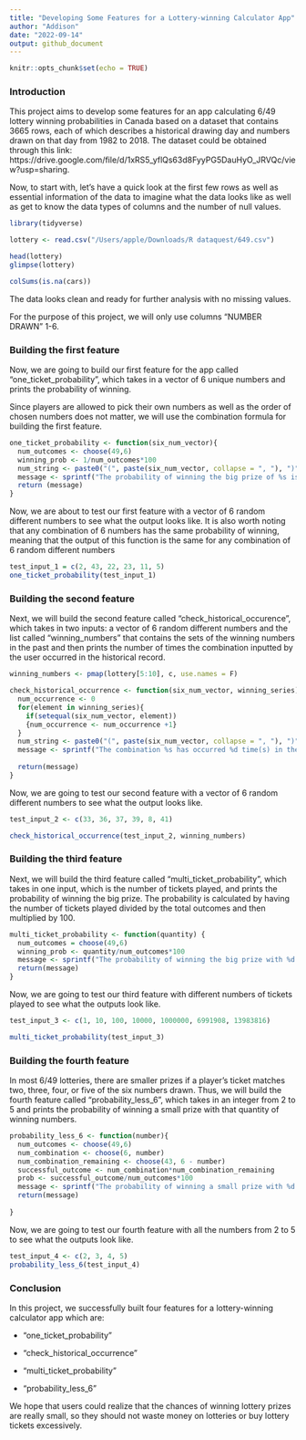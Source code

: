```yaml
---
title: "Developing Some Features for a Lottery-winning Calculator App"
author: "Addison"
date: "2022-09-14"
output: github_document
---
```


```r
knitr::opts_chunk$set(echo = TRUE)
```
### Introduction
This project aims to develop some features for an app calculating 6/49 lottery winning probabilities in Canada based on a dataset that contains 3665 rows, each of which describes a historical drawing day and numbers drawn on that day from 1982 to 2018. The dataset could be obtained through this link: https://drive.google.com/file/d/1xRS5_yflQs63d8FyyPG5DauHyO_JRVQc/view?usp=sharing.

Now, to start with, let's have a quick look at the first few rows as well as essential information of the data to imagine what the data looks like as well as get to know the data types of columns and the number of null values.

```r
library(tidyverse)

lottery <- read.csv("/Users/apple/Downloads/R dataquest/649.csv")

head(lottery)
glimpse(lottery)

colSums(is.na(cars))

```
The data looks clean and ready for further analysis with no missing values.

For the purpose of this project, we will only use columns "NUMBER DRAWN" 1-6.


### Building the first feature

Now, we are going to build our first feature for the app called "one_ticket_probability", which takes in a vector of 6 unique numbers and prints the probability of winning.

Since players are allowed to pick their own numbers as well as the order of chosen numbers does not matter, we will use the combination formula for building the first feature.

```r
one_ticket_probability <- function(six_num_vector){
  num_outcomes <- choose(49,6)
  winning_prob <- 1/num_outcomes*100
  num_string <- paste0("(", paste(six_num_vector, collapse = ", "), ")")
  message <- sprintf("The probability of winning the big prize of %s is %.7f%%", num_string, winning_prob)
  return (message)
}
```

Now, we are about to test our first feature with a vector of 6 random different numbers to see what the output looks like.
It is also worth noting that any combination of 6 numbers has the same probability of winning, meaning that the output of this function is the same for any combination of 6 random different numbers

```r
test_input_1 = c(2, 43, 22, 23, 11, 5)
one_ticket_probability(test_input_1)
```

### Building the second feature

Next, we will build the second feature called "check_historical_occurence", which takes in two inputs: a vector of 6 random different numbers and the list called "winning_numbers" that contains the sets of the winning numbers in the past and then prints the number of times the combination inputted by the user occurred in the historical record.

```r
winning_numbers <- pmap(lottery[5:10], c, use.names = F)

check_historical_occurrence <- function(six_num_vector, winning_series) {
  num_occurrence <- 0
  for(element in winning_series){
    if(setequal(six_num_vector, element))
    {num_occurrence <- num_occurrence +1}
  }
  num_string <- paste0("(", paste(six_num_vector, collapse = ", "), ")")
  message <- sprintf("The combination %s has occurred %d time(s) in the historical record", num_string, num_occurrence)
  
  return(message)
}
```

Now, we are going to test our second feature with a vector of 6 random different numbers to see what the output looks like.
```r
test_input_2 <- c(33, 36, 37, 39, 8, 41)

check_historical_occurrence(test_input_2, winning_numbers)
```

### Building the third feature

Next, we will build the third feature called "multi_ticket_probability", which takes in one input, which is the number of tickets played, and prints the probability of winning the big prize.
The probability is calculated by having the number of tickets played divided by the total outcomes and then multiplied by 100.

```r
multi_ticket_probability <- function(quantity) {
  num_outcomes = choose(49,6)
  winning_prob <- quantity/num_outcomes*100
  message <- sprintf("The probability of winning the big prize with %d different tickets is %.7f%%", quantity, winning_prob)
  return(message)
}
```

Now, we are going to test our third feature with different numbers of tickets played to see what the outputs look like.
```r
test_input_3 <- c(1, 10, 100, 10000, 1000000, 6991908, 13983816)

multi_ticket_probability(test_input_3)

```

### Building the fourth feature

In most 6/49 lotteries, there are smaller prizes if a player's ticket matches two, three, four, or five of the six numbers drawn. Thus, we will build the fourth feature called "probability_less_6", which takes in an integer from 2 to 5 and prints the probability of winning a small prize with that quantity of winning numbers.

```r
probability_less_6 <- function(number){
  num_outcomes <- choose(49,6)
  num_combination <- choose(6, number)
  num_combination_remaining <- choose(43, 6 - number)
  successful_outcome <- num_combination*num_combination_remaining
  prob <- successful_outcome/num_outcomes*100
  message <- sprintf("The probability of winning a small prize with %d winning numbers is  %.7f%%", number, prob)
  return(message)
  
}
```
Now, we are going to test our fourth feature with all the numbers from 2 to 5 to see what the outputs look like.

```r
test_input_4 <- c(2, 3, 4, 5)
probability_less_6(test_input_4)

```

### Conclusion

In this project, we successfully built four features for a lottery-winning calculator app which are:

- "one_ticket_probability"

- "check_historical_occurrence"

- "multi_ticket_probability"

- "probability_less_6"


We hope that users could realize that the chances of winning lottery prizes are really small, so they should not waste money on lotteries or buy lottery tickets excessively.
